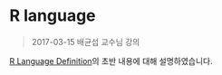 # R language

> 2017-03-15 배균섭 교수님 강의

[R Language Definition](https://cran.r-project.org/doc/manuals/r-release/R-lang.pdf)의 초반 내용에 대해 설명하였습니다.

